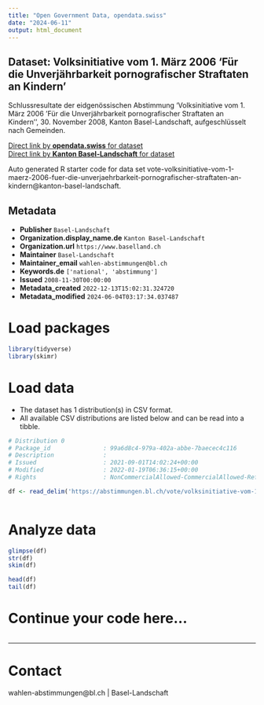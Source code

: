 ```yaml
---
title: "Open Government Data, opendata.swiss"
date: "2024-06-11"
output: html_document
---
```


## Dataset: Volksinitiative vom 1. März 2006 'Für die Unverjährbarkeit pornografischer Straftaten an Kindern'

Schlussresultate der eidgenössischen Abstimmung 'Volksinitiative vom 1. März 2006 'Für die Unverjährbarkeit pornografischer Straftaten an Kindern'', 30. November 2008, Kanton Basel-Landschaft, aufgeschlüsselt nach Gemeinden.

[Direct link by **opendata.swiss** for dataset](https://opendata.swiss/de/dataset/volksinitiative-vom-1-marz-2006-fur-die-unverjahrbarkeit-pornografischer-straftaten-an-kindern)<br>
[Direct link by **Kanton Basel-Landschaft** for dataset](https://abstimmungen.bl.ch/vote/volksinitiative-vom-1-maerz-2006-fuer-die-unverjaehrbarkeit-pornografischer-straftaten-an-kindern/data)

Auto generated R starter code for data set vote-volksinitiative-vom-1-maerz-2006-fuer-die-unverjaehrbarkeit-pornografischer-straftaten-an-kindern@kanton-basel-landschaft.

## Metadata

- **Publisher** `Basel-Landschaft`
- **Organization.display_name.de** `Kanton Basel-Landschaft`
- **Organization.url** `https://www.baselland.ch`
- **Maintainer** `Basel-Landschaft`
- **Maintainer_email** `wahlen-abstimmungen@bl.ch`
- **Keywords.de** `['national', 'abstimmung']`
- **Issued** `2008-11-30T00:00:00`
- **Metadata_created** `2022-12-13T15:02:31.324720`
- **Metadata_modified** `2024-06-04T03:17:34.037487`


# Load packages

```r

library(tidyverse)
library(skimr)

```

# Load data

-   The dataset has 1 distribution(s) in CSV format.
-   All available CSV distributions are listed below and can be read into a tibble.

```r

# Distribution 0
# Package_id               : 99a6d8c4-979a-402a-abbe-7baecec4c116
# Description              : 
# Issued                   : 2021-09-01T14:02:24+00:00
# Modified                 : 2022-01-19T06:36:15+00:00
# Rights                   : NonCommercialAllowed-CommercialAllowed-ReferenceRequired

df <- read_delim('https://abstimmungen.bl.ch/vote/volksinitiative-vom-1-maerz-2006-fuer-die-unverjaehrbarkeit-pornografischer-straftaten-an-kindern/data-csv')



```

# Analyze data

```r

glimpse(df)
str(df)
skim(df)

head(df)
tail(df)

```

# Continue your code here...

```r

```

------------------------------------------------------------------------

# Contact

wahlen-abstimmungen@bl.ch | Basel-Landschaft

